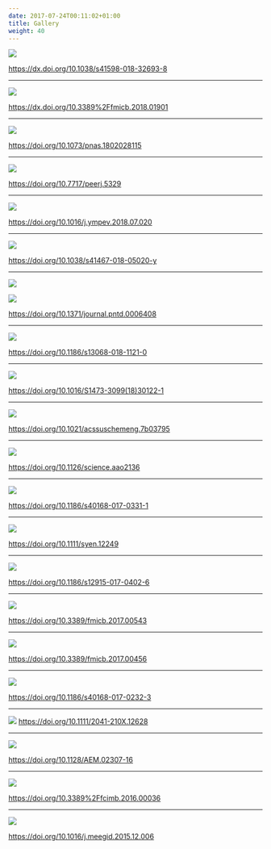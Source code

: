 ```yaml
---
date: 2017-07-24T00:11:02+01:00
title: Gallery
weight: 40
---
```



<link rel="stylesheet" href="https://guangchuangyu.github.io/css/font-awesome.min.css">

![](https://media.springernature.com/m685/springer-static/image/art%3A10.1038%2Fs41598-018-32693-8/MediaObjects/41598_2018_32693_Fig5_HTML.png)

<https://dx.doi.org/10.1038/s41598-018-32693-8>

----

![](https://www.ncbi.nlm.nih.gov/pmc/articles/PMC6113392/bin/fmicb-09-01901-g001.jpg)

<https://dx.doi.org/10.3389%2Ffmicb.2018.01901>

----

![](https://guangchuangyu.github.io/featured_img/ggtree/2018_pnas_fig2.png)

<https://doi.org/10.1073/pnas.1802028115>

----


![](https://dfzljdn9uc3pi.cloudfront.net/2018/5329/1/fig-2-2x.jpg)

<https://doi.org/10.7717/peerj.5329>

----

![](https://guangchuangyu.github.io/featured_img/ggtree/2018-08-06-095704_515x481_scrot.png)

<https://doi.org/10.1016/j.ympev.2018.07.020>

----

![](https://media.springernature.com/m685/springer-static/image/art%3A10.1038%2Fs41467-018-05020-y/MediaObjects/41467_2018_5020_Fig5_HTML.png)

<https://doi.org/10.1038/s41467-018-05020-y>

----

![](http://journals.plos.org/plosntds/article/figure/image?size=large&id=10.1371/journal.pntd.0006408.g002)

![](http://journals.plos.org/plosntds/article/figure/image?size=large&id=10.1371/journal.pntd.0006408.g006)

<https://doi.org/10.1371/journal.pntd.0006408>

----


![](https://guangchuangyu.github.io/featured_img/ggtree/13068_2018_1121_Fig3_HTML.gif)

<https://doi.org/10.1186/s13068-018-1121-0>

----


![](https://guangchuangyu.github.io/featured_img/ggtree/1-s2.0-S1473309918301221-gr1.jpg)

<https://doi.org/10.1016/S1473-3099(18)30122-1>

----

![](https://guangchuangyu.github.io/featured_img/ggtree/sc-2017-037952_0008.jpeg)

<https://doi.org/10.1021/acssuschemeng.7b03795>

----


![](https://guangchuangyu.github.io/featured_img/ggtree/2017_science.jpg)

<https://doi.org/10.1126/science.aao2136>

----


![](http://media.springernature.com/lw785/springer-static/image/art%3A10.1186%2Fs40168-017-0331-1/MediaObjects/40168_2017_331_Fig3_HTML.gif)

<https://doi.org/10.1186/s40168-017-0331-1>


----


![](https://guangchuangyu.github.io/featured_img/ggtree/syen12249-fig-0002.png)

<https://doi.org/10.1111/syen.12249>

----


![](http://media.springernature.com/full/springer-static/image/art%3A10.1186%2Fs12915-017-0402-6/MediaObjects/12915_2017_402_Fig2_HTML.gif)

<https://doi.org/10.1186/s12915-017-0402-6>

----


![](https://guangchuangyu.github.io/featured_img/ggtree/fmicb-08-00543-g0002.jpg)

<https://doi.org/10.3389/fmicb.2017.00543>

----


![](http://www.frontiersin.org/files/Articles/220056/fmicb-08-00456-HTML-r1/image_m/fmicb-08-00456-g002.jpg)

<https://doi.org/10.3389/fmicb.2017.00456>

----


![](https://guangchuangyu.github.io/featured_img/ggtree/40168_2017_232_Fig2_HTML.gif)

<https://doi.org/10.1186/s40168-017-0232-3>

----


![](https://guangchuangyu.github.io/featured_img/ggtree/C2mxyBuUcAEt391.jpg)
<https://doi.org/10.1111/2041-210X.12628>

----


![](https://guangchuangyu.github.io/featured_img/ggtree/2017-01-21-115646_969x444_scrot.png)

<https://doi.org/10.1128/AEM.02307-16>

----


![](https://guangchuangyu.github.io/featured_img/ggtree/2016_fcimb-06-00036-g003.jpg)

<https://doi.org/10.3389%2Ffcimb.2016.00036>

----


![](https://guangchuangyu.github.io/featured_img/ggtree/2015_peiyu_1-s2.0-S1567134815300721-gr1.jpg)

<https://doi.org/10.1016/j.meegid.2015.12.006>



